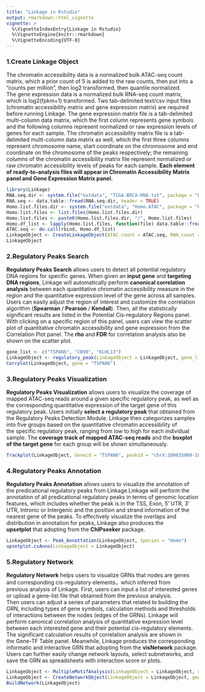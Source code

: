 ```yaml
---
title: "Linkage in Rstudio"
output: rmarkdown::html_vignette
vignette: >
  %\VignetteIndexEntry{Linkage in Rstudio}
  %\VignetteEngine{knitr::rmarkdown}
  %\VignetteEncoding{UTF-8}
---
```


### **1.Create Linkage Object**

::: {align="justify"}
The chromatin accessibility data is a normalized bulk ATAC-seq count matrix, which a prior count of 5 is added to the raw counts, then put into a "counts per million", then log2 transformed, then quantile normalized. The gene expression data is a normalized bulk RNA-seq count matrix, which is log2(fpkm+1) transformed. Two tab-delimited text/csv input files (chromatin accessibility matrix and gene expression matrix) are required before running Linkage. The gene expression matrix file is a tab-delimited multi-column data matrix, which the first column represents gene symbols and the following columns represent normalized or raw expression levels of genes for each sample. The chromatin accessibility matrix file is a tab-delimited multi-column data matrix as well, which the first three columns represent chromosome name, start coordinate on the chromosome and end coordinate on the chromosome of the peaks respectively; the remaining columns of the chromatin accessibility matrix file represent normalized or raw chromatin accessibility levels of peaks for each sample. **Each element of ready-to-analysis files will appear in Chromatin Accessibility Matrix panel and Gene Expression Matrix panel.**
:::

```r
library(Linkage)
RNA.seq.dir <- system.file("extdata", "TCGA-BRCA-RNA.txt", package = "Linkage")
RNA.seq <- data.table::fread(RNA.seq.dir, header = TRUE)
Homo.list.files.dir <- system.file("extdata", "Homo.ATAC", package = "Linkage")
Homo.list.files <- list.files(Homo.list.files.dir)
Homo.list.files <- paste0(Homo.list.files.dir, "/", Homo.list.files)
Homo.df_list <- lapply(Homo.list.files, function(file) data.table::fread(file, header = TRUE))
ATAC.seq <- do.call(rbind, Homo.df_list)
LinkageObject <- CreateLinkageObject(ATAC_count = ATAC.seq, RNA_count = RNA.seq, Species = "Homo", id_type = "ensembl_gene_id")
LinkageObject
```

### **2.Regulatory Peaks Search**

::: {align="justify"}
**Regulatory Peaks Search** allows users to detect all potential regulatory DNA regions for specific genes. When given an **input gene** and **targeting DNA regions**, Linkage will automatically perform **canonical correlation analysis** between each quantitative chromatin accessibility measure in the region and the quantitative expression level of the gene across all samples. Users can easily adjust the region of interest and customize the correlation algorithm (**Spearman** / **Pearson** / **Kendall**). Then, all the statistically significant results are listed in the Potential Cis-regulatory Regions panel. With clicking on a specific region of this panel, users can view the scatter plot of quantitative chromatin accessibility and gene expression from the Correlation Plot panel. The **rho** and **FDR** for correlation analysis also be shown on the scatter plot.
:::

```r
gene_list <- c("TSPAN6", "CD99", "KLHL13")
LinkageObject <- regulatory_peak(LinkageObject = LinkageObject, gene_list = gene_list, genelist_idtype = "external_gene_name")
Corrplot(LinkageObject, gene = "TSPAN6")
```

### **3.Regulatory Peaks Visualization**

::: {align="justify"}
**Regulatory Peaks Visualization** allows users to visualize the coverage of mapped ATAC-seq reads around a given specific regulatory peak, as well as the corresponding quantitative expression of the target gene of this regulatory peak. Users initially **select a regulatory peak** that obtained from the Regulatory Peaks Detection Module. Linkage then categorizes samples into five groups based on the quantitative chromatin accessibility of the specific regulatory peak, ranging from low to high for each individual sample. The **coverage track of mapped ATAC-seq reads** and the **boxplot of the target gene** for each group will be shown simultaneously.
:::

```r
Trackplot(LinkageObject, Geneid = "TSPAN6", peakid = "chrX:100635908-100636408", Species = "Homo")
```

### **4.Regulatory Peaks Annotation**

::: {align="justify"}
**Regulatory Peaks Annotation** allows users to visualize the annotation of the predicational regulatory peaks from Linkage.Linkage will perform the annotation of all predicational regulatory peaks in terms of genomic location features, which includes whether the peak is in the TSS, Exon, 5' UTR, 3' UTR, Intronic or Intergenic and the position and strand information of the nearest gene of the peaks. To effectively visualize the overlaps and distribution in annotation for peaks, Linkage also produces the **upsetplot** that adopting from the **ChIPseeker** package.
:::

```r
LinkageObject <- Peak_Annottation(LinkageObject, Species = "Homo")
upsetplot.csAnno(LinkageObject = LinkageObject)
```

### **5.Regulatory Network**

::: {align="justify"}
**Regulatory Network** helps users to visualize GRNs that nodes are genes and corresponding cis-regulatory elements，which inferred from previous analysis of Linkage. First, users can input a list of interested genes or upload a gene-list file that obtained from the previous analysis. Then users can adjust a series of parameters that related to building the GRN, including types of gene symbols, calculation methods and thresholds of interactions between the nodes (edges of the GRNs). Linkage will perform canonical correlation analysis of quantitative expression level between each interested gene and their potential cis-regulatory elements. The significant calculation results of correlation analysis are shown in the Gene-TF Table panel. Meanwhile, Linkage produces the corresponding informatic and interactive GRN that adopting from the **visNetwork** package. Users can further easily change network layouts, select subnetworks, and save the GRN as spreadsheets with interaction score or plots.
:::

```r
LinkageObject <- MultipleMotifAnalysis(LinkageObject = LinkageObject, Species = "Homo", TF_cor_method = "pearson")
LinkageObject <- CreateNetworkObject(LinkageObject = LinkageObject, genelist_idtype = "external_gene_name", filter_col = "FDR", filter_value = 0.01)
BuildNetwork(LinkageObject)
```
